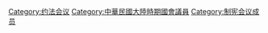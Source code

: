 [[Category:约法会议|Category:约法会议]]
[[Category:中華民國大陸時期國會議員‎|Category:中華民國大陸時期國會議員‎]]
[[Category:制宪会议成员|Category:制宪会议成员]]